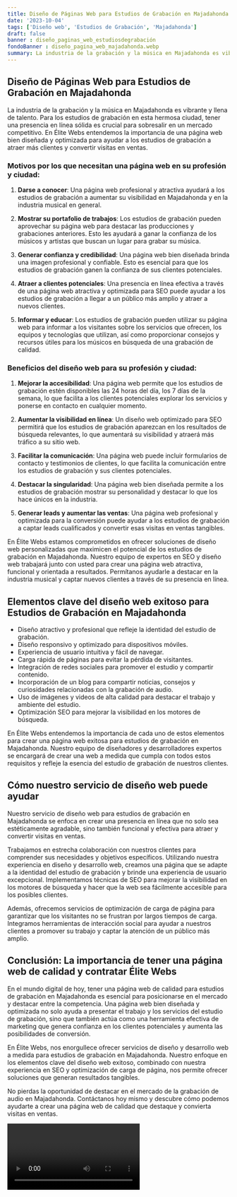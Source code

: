 ```yaml
---
title: Diseño de Páginas Web para Estudios de Grabación en Majadahonda
date: '2023-10-04'
tags: ['Diseño web', 'Estudios de Grabación', 'Majadahonda']
draft: false
banner : diseño_paginas_web_estudiosdegrabación
fondoBanner : diseño_pagina_web_majadahonda.webp
summary: La industria de la grabación y la música en Majadahonda es vibrante y llena de talento. Para los estudios de grabación en esta hermosa ciudad, tener una presencia en línea sólida es crucial para sobresalir en un mercado competitivo. En Élite Webs entendemos la importancia de una página web bien diseñada y optimizada para ayudar a los estudios de grabación a atraer más clientes y convertir visitas en ventas.
---
```


## Diseño de Páginas Web para Estudios de Grabación en Majadahonda

La industria de la grabación y la música en Majadahonda es vibrante y llena de talento. Para los estudios de grabación en esta hermosa ciudad, tener una presencia en línea sólida es crucial para sobresalir en un mercado competitivo. En Élite Webs entendemos la importancia de una página web bien diseñada y optimizada para ayudar a los estudios de grabación a atraer más clientes y convertir visitas en ventas.

### Motivos por los que necesitan una página web en su profesión y ciudad:

1. **Darse a conocer**: Una página web profesional y atractiva ayudará a los estudios de grabación a aumentar su visibilidad en Majadahonda y en la industria musical en general.

2. **Mostrar su portafolio de trabajos**: Los estudios de grabación pueden aprovechar su página web para destacar las producciones y grabaciones anteriores. Esto les ayudará a ganar la confianza de los músicos y artistas que buscan un lugar para grabar su música.

3. **Generar confianza y credibilidad**: Una página web bien diseñada brinda una imagen profesional y confiable. Esto es esencial para que los estudios de grabación ganen la confianza de sus clientes potenciales.

4. **Atraer a clientes potenciales**: Una presencia en línea efectiva a través de una página web atractiva y optimizada para SEO puede ayudar a los estudios de grabación a llegar a un público más amplio y atraer a nuevos clientes.

5. **Informar y educar**: Los estudios de grabación pueden utilizar su página web para informar a los visitantes sobre los servicios que ofrecen, los equipos y tecnologías que utilizan, así como proporcionar consejos y recursos útiles para los músicos en búsqueda de una grabación de calidad.

### Beneficios del diseño web para su profesión y ciudad:

1. **Mejorar la accesibilidad**: Una página web permite que los estudios de grabación estén disponibles las 24 horas del día, los 7 días de la semana, lo que facilita a los clientes potenciales explorar los servicios y ponerse en contacto en cualquier momento.

2. **Aumentar la visibilidad en línea**: Un diseño web optimizado para SEO permitirá que los estudios de grabación aparezcan en los resultados de búsqueda relevantes, lo que aumentará su visibilidad y atraerá más tráfico a su sitio web.

3. **Facilitar la comunicación**: Una página web puede incluir formularios de contacto y testimonios de clientes, lo que facilita la comunicación entre los estudios de grabación y sus clientes potenciales.

4. **Destacar la singularidad**: Una página web bien diseñada permite a los estudios de grabación mostrar su personalidad y destacar lo que los hace únicos en la industria.

5. **Generar leads y aumentar las ventas**: Una página web profesional y optimizada para la conversión puede ayudar a los estudios de grabación a captar leads cualificados y convertir esas visitas en ventas tangibles.

En Élite Webs estamos comprometidos en ofrecer soluciones de diseño web personalizadas que maximicen el potencial de los estudios de grabación en Majadahonda. Nuestro equipo de expertos en SEO y diseño web trabajará junto con usted para crear una página web atractiva, funcional y orientada a resultados. Permítanos ayudarle a destacar en la industria musical y captar nuevos clientes a través de su presencia en línea.

<GifSeo />

<Cta />

## Elementos clave del diseño web exitoso para Estudios de Grabación en Majadahonda

- Diseño atractivo y profesional que refleje la identidad del estudio de grabación.
- Diseño responsivo y optimizado para dispositivos móviles.
- Experiencia de usuario intuitiva y fácil de navegar.
- Carga rápida de páginas para evitar la pérdida de visitantes.
- Integración de redes sociales para promover el estudio y compartir contenido.
- Incorporación de un blog para compartir noticias, consejos y curiosidades relacionadas con la grabación de audio.
- Uso de imágenes y videos de alta calidad para destacar el trabajo y ambiente del estudio.
- Optimización SEO para mejorar la visibilidad en los motores de búsqueda.

En Élite Webs entendemos la importancia de cada uno de estos elementos para crear una página web exitosa para estudios de grabación en Majadahonda. Nuestro equipo de diseñadores y desarrolladores expertos se encargará de crear una web a medida que cumpla con todos estos requisitos y refleje la esencia del estudio de grabación de nuestros clientes.

## Cómo nuestro servicio de diseño web puede ayudar

Nuestro servicio de diseño web para estudios de grabación en Majadahonda se enfoca en crear una presencia en línea que no solo sea estéticamente agradable, sino también funcional y efectiva para atraer y convertir visitas en ventas.

Trabajamos en estrecha colaboración con nuestros clientes para comprender sus necesidades y objetivos específicos. Utilizando nuestra experiencia en diseño y desarrollo web, creamos una página que se adapte a la identidad del estudio de grabación y brinde una experiencia de usuario excepcional. Implementamos técnicas de SEO para mejorar la visibilidad en los motores de búsqueda y hacer que la web sea fácilmente accesible para los posibles clientes.

Además, ofrecemos servicios de optimización de carga de página para garantizar que los visitantes no se frustran por largos tiempos de carga. Integramos herramientas de interacción social para ayudar a nuestros clientes a promover su trabajo y captar la atención de un público más amplio.

## Conclusión: La importancia de tener una página web de calidad y contratar Élite Webs

En el mundo digital de hoy, tener una página web de calidad para estudios de grabación en Majadahonda es esencial para posicionarse en el mercado y destacar entre la competencia. Una página web bien diseñada y optimizada no solo ayuda a presentar el trabajo y los servicios del estudio de grabación, sino que también actúa como una herramienta efectiva de marketing que genera confianza en los clientes potenciales y aumenta las posibilidades de conversión.

En Élite Webs, nos enorgullece ofrecer servicios de diseño y desarrollo web a medida para estudios de grabación en Majadahonda. Nuestro enfoque en los elementos clave del diseño web exitoso, combinado con nuestra experiencia en SEO y optimización de carga de página, nos permite ofrecer soluciones que generan resultados tangibles.

No pierdas la oportunidad de destacar en el mercado de la grabación de audio en Majadahonda. Contáctanos hoy mismo y descubre cómo podemos ayudarte a crear una página web de calidad que destaque y convierta visitas en ventas.

<Video />

<CtaBot job='Estudios de Grabación' city='Majadahonda'/>

<Gmaps query='Majadahonda+españa+maps' />